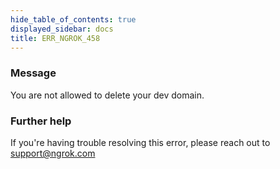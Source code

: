 ```yaml
---
hide_table_of_contents: true
displayed_sidebar: docs
title: ERR_NGROK_458
---
```


### Message

You are not allowed to delete your dev domain.

<ErrorDetails />

### Further help

If you're having trouble resolving this error, please reach out to [support@ngrok.com](mailto:support@ngrok.com?subject=Help%20with%20ERR_NGROK_458)
